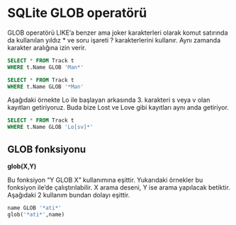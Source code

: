 # SQLite GLOB operatörü

GLOB operatörü LIKE'a benzer ama joker karakterleri olarak komut satırında da kullanılan yıldız * ve soru işareti ? karakterlerini kullanır.
Aynı zamanda karakter aralığına izin verir.


```sql
SELECT * FROM Track t 
WHERE t.Name GLOB 'Man*'
```


```sql
SELECT * FROM Track t 
WHERE t.Name GLOB '*Man'
```

Aşağıdaki örnekte Lo ile başlayan arkasında 3. karakteri s veya v olan kayıtları getiriyoruz.
Buda bize Lost ve Love gibi kayıtları aynı anda getiriyor.


```sql
SELECT * FROM Track t 
WHERE t.Name GLOB 'Lo[sv]*'
```

## GLOB fonksiyonu

**glob(X,Y)**

Bu fonksiyon "Y GLOB X" kullanımına eşittir.
Yukarıdaki örnekler bu fonksiyon ile'de çalıştırılabilir.
X arama deseni, Y ise arama yapılacak betiktir.
Aşağıdaki 2 kullanım bundan dolayı eşittir.

```sql
name GLOB '*ati*'
glob('*ati*',name)
```
